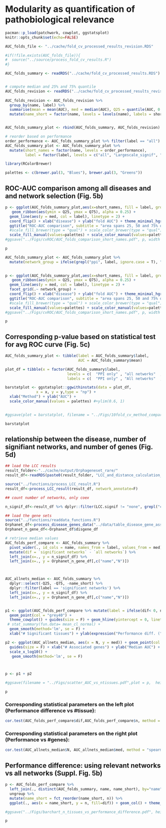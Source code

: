 # Modularity as quantification of pathobiological relevance


```r
pacman::p_load(patchwork, cowplot, ggstatsplot)
knitr::opts_chunk$set(echo=FALSE)

AUC_folds_file <- "../cache/fold_cv_processed_results_revision.RDS"

#if(!file.exists(AUC_folds_file)){
#  source("../source/process_fold_cv_results.R")
#}

AUC_folds_summary <- readRDS("../cache/fold_cv_processed_results.RDS") %>% filter(label!="all networks")


# compute median and 25% and 75% quantile
AUC_folds_revision <- readRDS("../cache/fold_cv_processed_results_revision.RDS") 
  
AUC_folds_revision <- AUC_folds_revision %>% 
  group_by(name, label) %>% 
  summarise(mean = mean(AUC), med = median(AUC), Q25 = quantile(AUC, 0.25), Q75 = quantile(AUC, 0.75)) %>%
  mutate(name_short = factor(name, levels = levels(name), labels = short_names))


AUC_folds_summary_plot <- rbind(AUC_folds_summary, AUC_folds_revision)

# reorder based on performance
order_performance <- AUC_folds_summary_plot %>% filter(label == "all") %>% arrange(mean) %>% pull(name)
AUC_folds_summary_plot <- AUC_folds_summary_plot %>%
  mutate(short_names = factor(name, levels = order_performance),
         label = factor(label, levels = c("all", "Largescale_signif", "significant networks", rev(c("PPI only", "PPI_curated", "PPI_largescale"))), labels = c("All networks", "Disease significant (large scale)", "Disease significant ", rev(c("PPI", "PPI (curated)", "PPI (largescale)")))))

library(RColorBrewer)

palettes <- c(brewer.pal(3, "Blues"), brewer.pal(3, "Greens"))  
```

## ROC-AUC comparison among all diseases and and network selection (Fig. 5b)
```r
p <- ggplot(AUC_folds_summary_plot,aes(x=short_names, fill = label, group = label)) +
   geom_ribbon(aes(ymin = Q25, ymax = Q75), alpha = 0.25) +
  geom_line(aes(y = med, col = label), linetype = 2) +
  coord_flip() + xlab("disease") + ylab("fold AUC") + theme_minimal_hgrid() + theme(legend.position = "bottom") +
  ggtitle("ROC-AUC comparison", subtitle = "area spans 25, 50 and 75% quantile") +
  #scale_fill_brewer(type = "qual") + scale_color_brewer(type = "qual")
  scale_fill_manual(values=palettes) + scale_color_manual(values=palettes)
#ggsave("../Figs/cvROC/AUC_folds_comparison_short_names.pdf", p, width = 6, height = 6)

p
```

```r
AUC_folds_summary_plot <- AUC_folds_summary_plot %>%
  mutate(network_group = ifelse(grepl("ppi", label, ignore.case = T), "PPI only", "Multiplex"))

         
p <- ggplot(AUC_folds_summary_plot,aes(x=short_names, fill = label, group = label)) +
   geom_ribbon(aes(ymin = Q25, ymax = Q75), alpha = 0.25) +
  geom_line(aes(y = med, col = label), linetype = 2) +
  facet_grid(.~ network_group) +
  coord_flip() + xlab("disease") + ylab("fold AUC") + theme_minimal_hgrid() + theme(legend.position = "bottom") +
  ggtitle("ROC-AUC comparison", subtitle = "area spans 25, 50 and 75% quantile") +
  #scale_fill_brewer(type = "qual") + scale_color_brewer(type = "qual")
  scale_fill_manual(values=palettes) + scale_color_manual(values=palettes)
#ggsave("../Figs/cvROC/AUC_folds_comparison_short_names.pdf", p, width = 6, height = 6)

p
```


## Corresponding p-value based on statistical test for avg ROC curve (Fig. 5c)

```r
AUC_folds_summary_plot <- tibble(label = AUC_folds_summary$label, 
                                 AUC = AUC_folds_summary$mean)

plot_df = tibble(x = factor(AUC_folds_summary$label,  
                            levels = c(  "PPI only" , "all networks"  , "significant networks"),
                            labels = c(  "PPI only" , "All networks"  , "Significant networks")), y = AUC_folds_summary$mean)

barstatplot <- ggstatsplot::ggwithinstats(data = plot_df,
              x = x, y = y,type = "np") + 
  xlab("Method") + ylab("AUC") +
  scale_color_manual(values = palettes) #+ylim(0.6, 1)
  

#ggsave(plot = barstatplot, filename = "../Figs/10fold_cv_method_compared_boxplot.pdf", width = 6*0.8, height = 4*0.8)

barstatplot
```



## relationship between the disease, number of signifiant networks, and number of genes (Fig. 5d)


```r
## load the LCC results 
result_folder<-"../cache/output/Orphageneset_rare/"
result_df<-readRDS(paste0(result_folder, "LCC_and_distance_calculation_results.RDS"))

source("../functions/process_LCC_result.R")
result_df<-process_LCC_result(result_df, network_annotate=F)

## count number of networks, only coex

n_signif_df<-result_df %>% dplyr::filter(LCC.signif != "none", grepl("coex", network)) %>% group_by(name)  %>% count(name)

## load the gene sets
source("../functions/readdata_functions.R")
Orphanet_df<-process_disease_genes_data("../data/table_disease_gene_assoc_orphanet_genetic.tsv", min_gene=20, max_gene=2000)
Orphanet_n_gene_df<-Orphanet_df$disgene_df

# retrieve median values
AUC_folds_perf_compare <- AUC_folds_summary %>% 
  pivot_wider(., id_cols = name, names_from = label, values_from = med) %>%
  mutate(dif = `significant networks` - `all networks`) %>%
  left_join(x=., y = n_signif_df) %>%
  left_join(x=., y = Orphanet_n_gene_df[,c("name","N")])



AUC_allnets_median <- AUC_folds_summary %>% 
  dplyr::select(-Q25, -Q75, -name_short) %>%
  dplyr::filter(label == 'significant networks') %>%
  left_join(x=., y = n_signif_df) %>%
  left_join(x=., y = Orphanet_n_gene_df[,c("name","N")])


p1 <- ggplot(AUC_folds_perf_compare %>% mutate(label = ifelse(dif< 0, name,"")), aes(x = n, y = dif)) + 
  geom_point(col = "grey40") + 
  theme_cowplot() + guides(size = F) + geom_hline(yintercept = 0, linetype = "dotted", col = "grey20") + 
 # stat_summary(fun.data= mean_cl_normal) + 
  geom_smooth(method='lm', se = F) +
  xlab("# Significant tissues") + ylab(expression("Performance diff. ("*Delta*"AUC)"))

p2 <- ggplot(AUC_allnets_median, aes(x = N, y = med)) + geom_point(col = "grey40") + theme_cowplot() + 
  guides(size = F) + xlab("# Associated genes") + ylab("Median AUC") + 
  scale_x_log10() +
   geom_smooth(method='lm', se = F)   



p <- p1 + p2

#ggsave(filename = "../Figs/scatter_AUC_vs_ntissues.pdf",plot = p,  height = 3, width = 6)

p
```
### Corresponding statistical parameters on the left plot (Performance difference vs #tissue):

```r
cor.test(AUC_folds_perf_compare$dif,AUC_folds_perf_compare$n, method = "spearman")
```

### Corresponding statistical parameters on the right plot (Performance vs #genes):
```r
cor.test(AUC_allnets_median$N, AUC_allnets_median$med, method = "spearman")
```

## Performance difference: using relevant networks vs all networks (Suppl. Fig. 5b)


```r
p <- AUC_folds_perf_compare %>%
  left_join(., distinct(AUC_folds_summary, name, name_short), by="name") %>%
  ungroup %>% 
  mutate(name_short = fct_reorder(name_short, n)) %>%
  ggplot(., aes(x = name_short, y = n, fill=dif)) + geom_col() + theme_minimal() + coord_flip() + scale_fill_gradient2() + ylab("# Significant tissues") + xlab("") + labs(fill = "")+ ggtitle("Performance difference", subtitle = "Selected networks vs all networks")

#ggsave("../Figs/barchart_n_tissues_vs_performance_difference.pdf", height = 4, width = 6)

p
```




